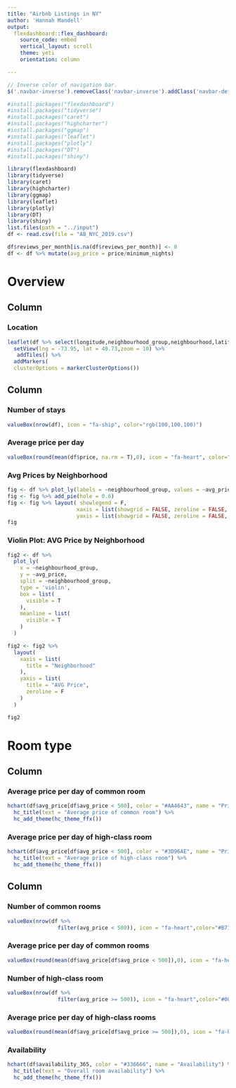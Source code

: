 ```yaml
---
title: "Airbnb Listings in NY"
author: 'Hannah Mandell'
output: 
  flexdashboard::flex_dashboard:
    source_code: embed
    vertical_layout: scroll
    theme: yeti
    orientation: column

---
```


``` js
// Inverse color of navigation bar.
$('.navbar-inverse').removeClass('navbar-inverse').addClass('navbar-default');
```

```r
#install.packages("flexdashboard")
#install.packages("tidyverse")
#install.packages("caret")
#install.packages("highcharter")
#install.packages("ggmap")
#install.packages("leaflet")
#install.packages("plotly")
#install.packages("DT")
#install.packages("shiny")
```



```r
library(flexdashboard)
library(tidyverse)
library(caret)
library(highcharter)
library(ggmap)
library(leaflet)
library(plotly)
library(DT)
library(shiny)
list.files(path = "../input")
df <- read.csv(file = "AB_NYC_2019.csv")
```


```r
df$reviews_per_month[is.na(df$reviews_per_month)] <- 0
df <- df %>% mutate(avg_price = price/minimum_nights)
```

Overview
=======================================================================

 Column {.tabset .tabset-fade data-width=700 .colored }
-----------------------------------------------------------------------

### Location
```r
leaflet(df %>% select(longitude,neighbourhood_group,neighbourhood,latitude,price)) %>%
  setView(lng = -73.95, lat = 40.73,zoom = 10) %>%
   addTiles() %>% 
  addMarkers(
  clusterOptions = markerClusterOptions())
```

Column {data-width=300}
-----------------------------------------------------------------------

### Number of stays
```r
valueBox(nrow(df), icon = "fa-ship", color="rgb(100,100,100)")
```

### Average price per day
```r
valueBox(round(mean(df$price, na.rm = T),0), icon = "fa-heart", color="black(200,100,100)")
```


### Avg Prices by Neighborhood
```r
fig <- df %>% plot_ly(labels = ~neighbourhood_group, values = ~avg_price)
fig <- fig %>% add_pie(hole = 0.6)
fig <- fig %>% layout( showlegend = F,
                      xaxis = list(showgrid = FALSE, zeroline = FALSE, showticklabels = FALSE),
                      yaxis = list(showgrid = FALSE, zeroline = FALSE, showticklabels = FALSE))
fig
```


### Violin Plot: AVG Price by Neighborhood
```r
fig2 <- df %>%
  plot_ly(
    x = ~neighbourhood_group,
    y = ~avg_price,
    split = ~neighbourhood_group,
    type = 'violin',
    box = list(
      visible = T
    ),
    meanline = list(
      visible = T
    )
  ) 

fig2 <- fig2 %>%
  layout(
    xaxis = list(
      title = "Neighborhood"
    ),
    yaxis = list(
      title = "AVG Price",
      zeroline = F
    )
  )

fig2
```

Room type
=======================================================================

 Column {data-width=700 .colored }
-----------------------------------------------------------------------

### Average price per day of common room
```r
hchart(df$avg_price[df$avg_price < 500], color = "#AA4643", name = "Price per day") %>%
  hc_title(text = "Average price of common room") %>%
  hc_add_theme(hc_theme_ffx())
```

### Average price per day of high-class room
```r
hchart(df$avg_price[df$avg_price < 500], color = "#3D96AE", name = "Price per day") %>%
  hc_title(text = "Average price of high-class room") %>%
  hc_add_theme(hc_theme_ffx())
```

Column {data-width=300}
-----------------------------------------------------------------------

### Number of common rooms
```r
valueBox(nrow(df %>% 
                filter(avg_price < 500)), icon = "fa-heart",color="#B71C1C")
```


### Average price per day of common rooms
```r
valueBox(round(mean(df$avg_price[df$avg_price < 500]),0), icon = "fa-heart",color="#B71C1C")
```

### Number of high-class room
```r
valueBox(nrow(df %>% 
                filter(avg_price >= 500)), icon = "fa-heart",color="#006699")
```

### Average price per day of high-class rooms
```r
valueBox(round(mean(df$avg_price[df$avg_price >= 500]),0), icon = "fa-heart",color="#006699")
```

### Availability
```r
hchart(df$availability_365, color = "#336666", name = "Availability") %>%
  hc_title(text = "Overall room availability") %>%
  hc_add_theme(hc_theme_ffx())
```
